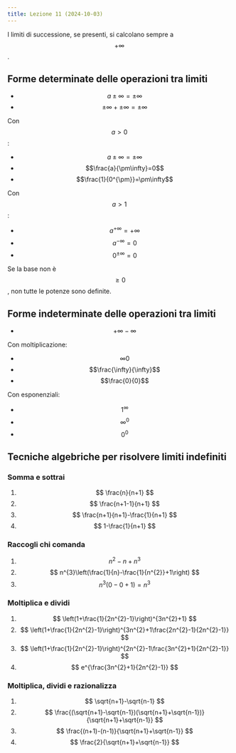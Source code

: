 ```yaml
---
title: Lezione 11 (2024-10-03)
---
```



I limiti di successione, se presenti, si calcolano sempre a $$+\infty$$.

## Forme determinate delle operazioni tra limiti

- $${a}\pm\infty=\pm\infty$$
- $$\pm\infty+\pm\infty=\pm\infty$$

Con $$a>0$$:

- $$a\pm\infty=\pm\infty$$
- $$\frac{a}{\pm\infty}=0$$
- $$\frac{1}{0^{\pm}}=\pm\infty$$

Con $$a>1$$:

- $$a^{+\infty}=+\infty$$
- $$a^{-\infty}=0$$
- $$0^{\pm\infty}=0$$

Se la base non è $$\geq 0$$, non tutte le potenze sono definite.

## Forme indeterminate delle operazioni tra limiti

- $$+\infty-\infty$$

Con moltiplicazione:

- $$\infty{0}$$
- $$\frac{\infty}{\infty}$$
- $$\frac{0}{0}$$

Con esponenziali:

- $$1^{\infty}$$
- $$\infty^{0}$$
- $$0^{0}$$

## Tecniche algebriche per risolvere limiti indefiniti

### Somma e sottrai

<Steps>

1. $$
   \frac{n}{n+1}
   $$
2. $$
   \frac{n+1-1}{n+1}
   $$
3. $$
   \frac{n+1}{n+1}-\frac{1}{n+1}
   $$
4. $$
   1-\frac{1}{n+1}
   $$

</Steps>

### Raccogli chi comanda

<Steps>

1. $$
   n^{2}-n+n^{3}
   $$
2. $$
   n^{3}\left(\frac{1}{n}-\frac{1}{n^{2}}+1\right)
   $$
3. $$
   n^{3}(0-0+1)=n^{3}
   $$

</Steps>

### Moltiplica e dividi

<Steps>

1. $$
   \left(1+\frac{1}{2n^{2}-1}\right)^{3n^{2}+1}
   $$
2. $$
   \left(1+\frac{1}{2n^{2}-1}\right)^{3n^{2}+1\frac{2n^{2}-1}{2n^{2}-1}}
   $$
3. $$
   \left(1+\frac{1}{2n^{2}-1}\right)^{2n^{2}-1\frac{3n^{2}+1}{2n^{2}-1}}
   $$
4. $$
   e^{\frac{3n^{2}+1}{2n^{2}-1}}
   $$

</Steps>

### Moltiplica, dividi e razionalizza

<Steps>

1. $$
   \sqrt{n+1}-\sqrt{n-1}
   $$
2. $$
   \frac{(\sqrt{n+1}-\sqrt{n-1})(\sqrt{n+1}+\sqrt{n-1})}{\sqrt{n+1}+\sqrt{n-1}}
   $$
3. $$
   \frac{(n+1)-(n-1)}{\sqrt{n+1}+\sqrt{n-1}}
   $$
4. $$
   \frac{2}{\sqrt{n+1}+\sqrt{n-1}}
   $$

</Steps>

